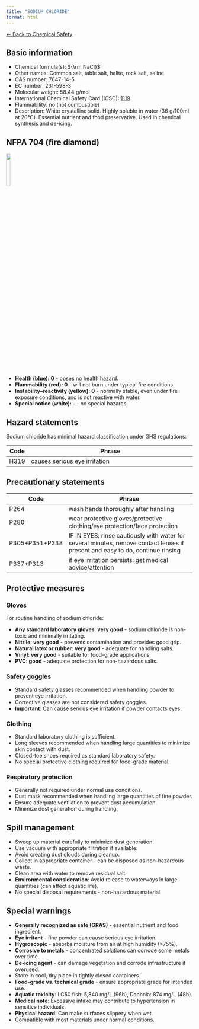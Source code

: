 ```yaml
---
title: "SODIUM CHLORIDE"
format: html
---
```


[← Back to Chemical Safety](../chemical-safety.qmd)

## Basic information
- Chemical formula(s): ${\rm NaCl}$
- Other names: Common salt, table salt, halite, rock salt, saline
- CAS number: 7647-14-5
- EC number: 231-598-3
- Molecular weight: 58.44 g/mol
- International Chemical Safety Card (ICSC): [1119](https://chemicalsafety.ilo.org/dyn/icsc/showcard.display?p_lang=en&p_card_id=1119&p_version=2)
- Flammability: no (not combustible)
- Description: White crystalline solid. Highly soluble in water (36 g/100ml at 20°C). Essential nutrient and food preservative. Used in chemical synthesis and de-icing.

## NFPA 704 (fire diamond)

![](../media/nfpa704/000.png){width=15% fig-align="center"}

- **Health (blue): 0** - poses no health hazard.
- **Flammability (red): 0** - will not burn under typical fire conditions.
- **Instability–reactivity (yellow): 0** - normally stable, even under fire exposure conditions, and is not reactive with water.
- **Special notice (white): -** - no special hazards.

## Hazard statements
Sodium chloride has minimal hazard classification under GHS regulations:

| Code | Phrase                                                         |
| ---- | -------------------------------------------------------------- |
| H319 | causes serious eye irritation                                 |

## Precautionary statements
| Code           | Phrase                                                                                                                         |
| -------------- | ------------------------------------------------------------------------------------------------------------------------------ |
| P264           | wash hands thoroughly after handling                                                                                           |
| P280           | wear protective gloves/protective clothing/eye protection/face protection                                                      |
| P305+P351+P338 | IF IN EYES: rinse cautiously with water for several minutes, remove contact lenses if present and easy to do, continue rinsing |
| P337+P313      | if eye irritation persists: get medical advice/attention                                                                       |

## Protective measures

### Gloves
For routine handling of sodium chloride:

- **Any standard laboratory gloves**: **very good** - sodium chloride is non-toxic and minimally irritating.
- **Nitrile**: **very good** - prevents contamination and provides good grip.
- **Natural latex or rubber**: **very good** - adequate for handling salts.
- **Vinyl**: **very good** - suitable for food-grade applications.
- **PVC**: **good** - adequate protection for non-hazardous salts.

### Safety goggles
- Standard safety glasses recommended when handling powder to prevent eye irritation.
- Corrective glasses are not considered safety goggles.
- **Important**: Can cause serious eye irritation if powder contacts eyes.

### Clothing
- Standard laboratory clothing is sufficient.
- Long sleeves recommended when handling large quantities to minimize skin contact with dust.
- Closed-toe shoes required as standard laboratory safety.
- No special protective clothing required for food-grade material.

### Respiratory protection
- Generally not required under normal use conditions.
- Dust mask recommended when handling large quantities of fine powder.
- Ensure adequate ventilation to prevent dust accumulation.
- Minimize dust generation during handling.

## Spill management
- Sweep up material carefully to minimize dust generation.
- Use vacuum with appropriate filtration if available.
- Avoid creating dust clouds during cleanup.
- Collect in appropriate container - can be disposed as non-hazardous waste.
- Clean area with water to remove residual salt.
- **Environmental consideration**: Avoid release to waterways in large quantities (can affect aquatic life).
- No special disposal requirements - non-hazardous material.

## Special warnings
- **Generally recognized as safe (GRAS)** - essential nutrient and food ingredient.
- **Eye irritant** - fine powder can cause serious eye irritation.
- **Hygroscopic** - absorbs moisture from air at high humidity (>75%).
- **Corrosive to metals** - concentrated solutions can corrode some metals over time.
- **De-icing agent** - can damage vegetation and corrode infrastructure if overused.
- Store in cool, dry place in tightly closed containers.
- **Food-grade vs. technical grade** - ensure appropriate grade for intended use.
- **Aquatic toxicity**: LC50 fish: 5,840 mg/L (96h), Daphnia: 874 mg/L (48h).
- **Medical note**: Excessive intake may contribute to hypertension in sensitive individuals.
- **Physical hazard**: Can make surfaces slippery when wet.
- Compatible with most materials under normal conditions.